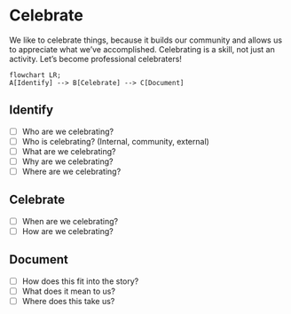 # Celebrate

We like to celebrate things, because it builds our community and allows us to appreciate what we've accomplished. Celebrating is a skill, not just an activity. Let's become professional celebraters!

```mermaid
flowchart LR;
A[Identify] --> B[Celebrate] --> C[Document]
```

## Identify

- [ ]  Who are we celebrating?
- [ ]  Who is celebrating? (Internal, community, external)
- [ ]  What are we celebrating?
- [ ]  Why are we celebrating?
- [ ]  Where are we celebrating?

## Celebrate

- [ ]  When are we celebrating?
- [ ]  How are we celebrating?

## Document

- [ ]  How does this fit into the story?
- [ ]  What does it mean to us?
- [ ]  Where does this take us?